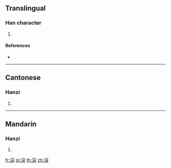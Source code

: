{{character info/new}}
==Translingual==

===Han character===
{{Han char|rn=85|rad=水|as=11|sn=14|four=33114|canj=EJME}}

# {{defn|Han|sort=水11}}

====References====
* {{Han ref|kx=0648.281|dkj=18078|hdz=31730.020|uh=6EF1|ud=28401|bh=E26E|bd=57966}}

----

==Cantonese==

===Hanzi===
{{yue-hanzi|jyut=kau3|y=kau3}}

# {{defn|lang=yue|sort=水11}}

----

==Mandarin==

===Hanzi===
{{cmn-hanzi|pin=[[kòu]] ([[kou4]])|wg=[[k'ou4|k'ou<sup>4</sup>]]}}

# {{defn|lang=cmn|sort=水11}}

[[fr:滱]]
[[pl:滱]]
[[th:滱]]
[[zh:滱]]